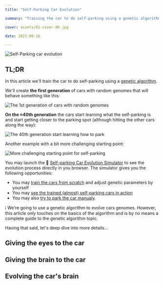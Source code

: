 ```yaml
---
title: "Self-Parking Car Evolution"

summary: "Training the car to do self-parking using a genetic algorithm (and 500 lines of code)"

cover: assets/01-cover-00.jpg

date: 2021-09-16

---
```


![Self-Parking car evolution](assets/01-cover-01.jpg)

## TL;DR

In this article we'll train the car to do self-parking using a [genetic algorithm](https://en.wikipedia.org/wiki/Genetic_algorithm).

We'll create **the first generation** of cars with random genomes that will behave something like this:

![The 1st generation of cars with random genomes](assets/02-cars-before-01.gif)

**On the ≈40th generation** the cars start learning what the self-parking is and start getting closer to the parking spot (although hitting the other cars along the way):

![The 40th generation start learning how to park](assets/03-car-after-01.gif)

Another example with a bit more challenging starting point:

![More challenging starting point for self-parking](assets/03-car-after-03.gif)

You may launch the 🚕 [Self-parking Car Evolution Simulator](https://trekhleb.dev/self-parking-car-evolution) to see the evolution process directly in you browser. The simulator gives you the following opportunities:

- You may [train the cars from scratch](https://trekhleb.dev/self-parking-car-evolution?parking=evolution#/) and adjust genetic parameters by yourself
- You may [see the trained (almost) self-parking cars in action](https://trekhleb.dev/self-parking-car-evolution?parking=automatic#/)
- You may also [try to park the car manualy](https://trekhleb.dev/self-parking-car-evolution?parking=manual#/).

ℹ️ We're going to use a genetic algorithm to evolve cars genomes. However, this article only touches on the basics of the algorithm and is by no means a complete guide to the genetic algorithm topic.

Having that said, let's deep dive into more details...

## Giving the eyes to the car

## Giving the brain to the car

## Evolving the car's brain
